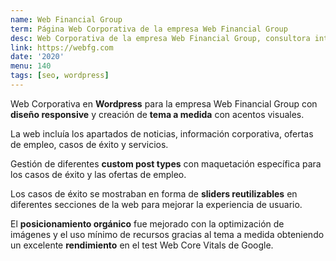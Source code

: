 ```yaml
---
name: Web Financial Group
term: Página Web Corporativa de la empresa Web Financial Group
desc: Web Corporativa de la empresa Web Financial Group, consultora internacional puntera en tecnología y datos financieros
link: https://webfg.com
date: '2020'
menu: 140
tags: [seo, wordpress]
---
```


Web Corporativa en **Wordpress** para la empresa Web Financial Group con **diseño responsive** y creación de **tema 
a medida** con acentos visuales.

La web incluía los apartados de noticias, información corporativa, ofertas de empleo, casos de éxito y 
servicios.

Gestión de diferentes **custom post types** con maquetación específica para los casos de éxito y las ofertas de empleo.

Los casos de éxito se mostraban en forma de **sliders reutilizables** en diferentes secciones de la web para mejorar
la experiencia de usuario.

El **posicionamiento orgánico** fue mejorado con la optimización de imágenes y el uso mínimo de recursos gracias al
tema a medida obteniendo un excelente **rendimiento** en el test Web Core Vitals de Google.
